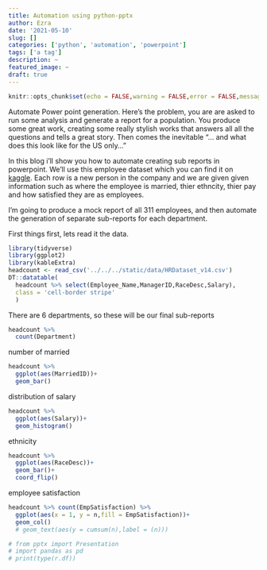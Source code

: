 ```yaml
---
title: Automation using python-pptx
author: Ezra
date: '2021-05-10'
slug: []
categories: ['python', 'automation', 'powerpoint']
tags: ['a tag']
description: ~
featured_image: ~
draft: true
---
```


```r
knitr::opts_chunk$set(echo = FALSE,warning = FALSE,error = FALSE,message = FALSE)
```


Automate Power point generation.
Here's the problem, you are are asked to run some analysis and generate a report for a population.
You produce some great work, creating some really stylish works that answers all all the questions and tells a great story. Then comes the inevitable "... and what does this look like for the US only..."

In this blog i'll show you how to automate creating sub reports in powerpoint. We'll use this  employee dataset which you can find it on [kaggle](www.google.com). Each row is a new person in the company and we are given given information such as where the employee is married, thier ethncity, thier pay and how satisfied they are as employees. 

I'm going to produce a mock report  of all 311 employees, and then automate the generation of separate sub-reports for each department.

First things first, lets read it the data.
```r
library(tidyverse)
library(ggplot2)
library(kableExtra)
headcount <- read_csv('../../../static/data/HRDataset_v14.csv')
DT::datatable(
  headcount %>% select(Employee_Name,ManagerID,RaceDesc,Salary),
  class = 'cell-border stripe'
  ) 
```

There are 6 departments, so these will be our final sub-reports
```r
headcount %>% 
  count(Department)
```

number of married
```r
headcount %>% 
  ggplot(aes(MarriedID))+
  geom_bar()
```

distribution of salary
```r
headcount %>% 
  ggplot(aes(Salary))+
  geom_histogram()
```

ethnicity
```r
headcount %>% 
  ggplot(aes(RaceDesc))+
  geom_bar()+
  coord_flip()
```

employee satisfaction

```r
headcount %>% count(EmpSatisfaction) %>%
  ggplot(aes(x = 1, y = n,fill = EmpSatisfaction))+
  geom_col()
  # geom_text(aes(y = cumsum(n),label = (n)))
```


```python
# from pptx import Presentation
# import pandas as pd
# print(type(r.df))

```

